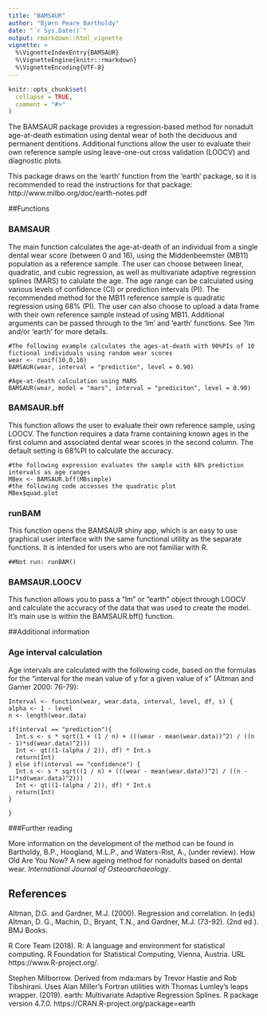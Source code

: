 ```yaml
---
title: "BAMSAUR"
author: "Bjørn Peare Bartholdy"
date: "`r Sys.Date()`"
output: rmarkdown::html_vignette
vignette: >
  %\VignetteIndexEntry{BAMSAUR}
  %\VignetteEngine{knitr::rmarkdown}
  %\VignetteEncoding{UTF-8}
---
```


```r
knitr::opts_chunk$set(
  collapse = TRUE,
  comment = "#>"
)
```

The BAMSAUR package provides a regression-based method for nonadult age-at-death estimation using dental wear of both the deciduous and permanent dentitions. Additional functions allow the user to evaluate their own reference sample using leave-one-out cross validation (LOOCV) and diagnostic plots.

This package draws on the 'earth' function from the 'earth' package, so it is recommended to read the instructions for that package: http://www.milbo.org/doc/earth-notes.pdf


##Functions

### BAMSAUR
The main function calculates the age-at-death of an individual from a single dental wear score (between 0 and 16), using the Middenbeemster (MB11) population as a reference sample. The user can choose between linear, quadratic, and cubic regression, as well as multivariate adaptive regression splines (MARS) to calulate the age. The age range can be calculated using various levels of confidence (CI) or prediction intervals (PI). The recommended method for the MB11 reference sample is quadratic regression using 68% (PI). The user can also choose to upload a data frame with their own reference sample instead of using MB11. Additional arguments can be passed through to the 'lm' and 'earth' functions. See ?lm and/or 'earth' for more details.

```
#The following example calculates the ages-at-death with 90%PIs of 10 fictional individuals using random wear scores
wear <- runif(10,0,16)
BAMSAUR(wear, interval = "prediction", level = 0.90)

#Age-at-death calculation using MARS
BAMSAUR(wear, model = "mars", interval = "prediciton", level = 0.90)
```

### BAMSAUR.bff
This function allows the user to evaluate their own reference sample, using LOOCV. The function requires a data frame containing known ages in the first column and associated dental wear scores in the second column. The default setting is 68%PI to calculate the accuracy.

```
#the following expression evaluates the sample with 68% prediction intervals as age ranges
MBex <- BAMSAUR.bff(MBsimple)
#the following code accesses the quadratic plot
MBex$quad.plot
```

### runBAM
This function opens the BAMSAUR shiny app, which is an easy to use graphical user interface with the same functional utility as the separate functions. It is intended for users who are not familiar with R.

```
##Not run: runBAM()
```

### BAMSAUR.LOOCV
This function allows you to pass a "lm" or "earth" object through LOOCV and calculate the accuracy of the data that was used to create the model. It's main use is within the BAMSAUR.bff() function.


##Additional information

### Age interval calculation
Age intervals are calculated with the following code, based on the formulas for the "interval for the mean value of y for a given value of x" (Altman and Garner 2000: 76-79):

```
Interval <- function(wear, wear.data, interval, level, df, s) {
alpha <- 1 - level
n <- length(wear.data)

if(interval == "prediction"){
  Int.s <- s * sqrt(1 + (1 / n) + (((wear - mean(wear.data))^2) / ((n - 1)*sd(wear.data)^2)))
  Int <- qt((1-(alpha / 2)), df) * Int.s
  return(Int)
} else if(interval == "confidence") {
  Int.s <- s * sqrt((1 / n) + (((wear - mean(wear.data))^2) / ((n - 1)*sd(wear.data)^2)))
  Int <- qt((1-(alpha / 2)), df) * Int.s
  return(Int)
}

}
```

###Further reading

More information on the development of the method can be found in Bartholdy, B.P., Hoogland, M.L.P., and Waters-Rist, A., (under review). How Old Are You Now? A new ageing method for nonadults based on dental wear. _International Journal of Osteoarchaeology_.

## References

Altman, D.G. and Gardner, M.J. (2000). Regression and correlation.   In (eds) Altman, D. G., Machin, D., Bryant, T.N., and Gardner,     M.J. (73-92). \emph{Statistics with Confidence}(2nd ed.). BMJ      Books.

R Core Team (2018). R: A language and environment for
  statistical computing. R Foundation for Statistical
  Computing, Vienna, Austria. URL https://www.R-project.org/.

Stephen Milborrow. Derived from mda:mars by Trevor Hastie and
  Rob Tibshirani. Uses Alan Miller's Fortran utilities with
  Thomas Lumley's leaps wrapper. (2019). earth: Multivariate
  Adaptive Regression Splines. R package version 4.7.0.
  https://CRAN.R-project.org/package=earth
